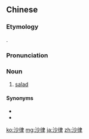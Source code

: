 ==Chinese==
{{zh-forms}}

===Etymology===
{{bor|zh|en|salad}}.

===Pronunciation===
{{zh-pron
|m=shālǜ
|c=saa1 leot6-2
|ca=zh-yue-沙律.ogg
|cat=n
}}

===Noun===
{{zh-noun}}

# {{lb|zh|chiefly|Cantonese}} [[salad]]

====Synonyms====
* {{zh-l|沙拉}}
* {{zh-l|色拉}}

{{zh-cat|Salads}}

[[ko:沙律]]
[[mg:沙律]]
[[ja:沙律]]
[[zh:沙律]]